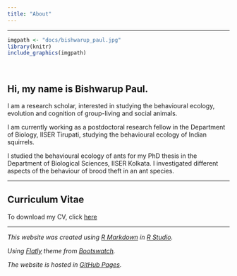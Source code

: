 ```yaml
---
title: "About"
---
```


----

```r
imgpath <- "docs/bishwarup_paul.jpg"
library(knitr)
include_graphics(imgpath)
```

<br>

## Hi, my name is Bishwarup Paul.

I am a research scholar, interested in studying the behavioural ecology, evolution and cognition of group-living and social animals.

I am currently working as a postdoctoral research fellow in the Department of Biology, IISER Tirupati, studying the behavioural ecology of Indian squirrels.

I studied the behavioural ecology of ants for my PhD thesis in the Department of Biological Sciences, IISER Kolkata. I investigated different aspects of the behaviour of brood theft in an ant species.

----

## Curriculum Vitae

To download my CV, click <a href='docs/Curriculum_vitae.pdf' target='_blank'>here</a>

----

*This website was created using <a href='https://rmarkdown.rstudio.com/' target='_blank'>R Markdown</a> in <a href='https://rstudio.com/' target='_blank'>R Studio</a>.*

*Using <a href='https://bootswatch.com/flatly/' target='_blank'>Flatly</a> theme from <a href='https://bootswatch.com/' target='_blank'>Bootswatch</a>.*

*The website is hosted in <a href='https://pages.github.com/' target='_blank'>GitHub Pages</a>.*

